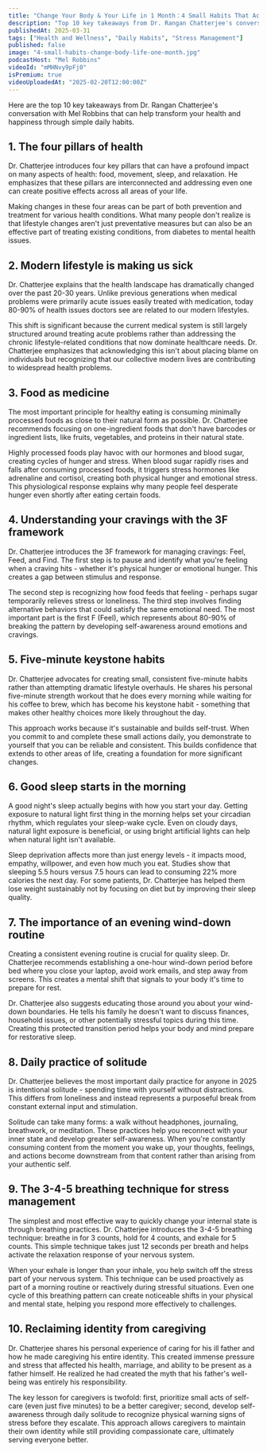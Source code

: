 ```yaml
---
title: "Change Your Body & Your Life in 1 Month：4 Small Habits That Actually Work"
description: "Top 10 key takeaways from Dr. Rangan Chatterjee's conversation with Mel Robbins that can help transform your health and happiness through simple daily habits."
publishedAt: 2025-03-31
tags: ["Health and Wellness", "Daily Habits", "Stress Management"]
published: false
image: "4-small-habits-change-body-life-one-month.jpg"
podcastHost: "Mel Robbins"
videoId: "mMHNvy9pFj0"
isPremium: true
videoUploadedAt: "2025-02-20T12:00:00Z"
---
```



<PodcastSummaryPageLayout frontmatter={frontmatter}>

Here are the top 10 key takeaways from Dr. Rangan Chatterjee's conversation with Mel Robbins that can help transform your health and happiness through simple daily habits.

## 1. The four pillars of health

Dr. Chatterjee introduces four key pillars that can have a profound impact on many aspects of health: food, movement, sleep, and relaxation. He emphasizes that these pillars are interconnected and addressing even one can create positive effects across all areas of your life.

Making changes in these four areas can be part of both prevention and treatment for various health conditions. What many people don't realize is that lifestyle changes aren't just preventative measures but can also be an effective part of treating existing conditions, from diabetes to mental health issues.

## 2. Modern lifestyle is making us sick

Dr. Chatterjee explains that the health landscape has dramatically changed over the past 20-30 years. Unlike previous generations when medical problems were primarily acute issues easily treated with medication, today 80-90% of health issues doctors see are related to our modern lifestyles.

This shift is significant because the current medical system is still largely structured around treating acute problems rather than addressing the chronic lifestyle-related conditions that now dominate healthcare needs. Dr. Chatterjee emphasizes that acknowledging this isn't about placing blame on individuals but recognizing that our collective modern lives are contributing to widespread health problems.

## 3. Food as medicine

The most important principle for healthy eating is consuming minimally processed foods as close to their natural form as possible. Dr. Chatterjee recommends focusing on one-ingredient foods that don't have barcodes or ingredient lists, like fruits, vegetables, and proteins in their natural state.

Highly processed foods play havoc with our hormones and blood sugar, creating cycles of hunger and stress. When blood sugar rapidly rises and falls after consuming processed foods, it triggers stress hormones like adrenaline and cortisol, creating both physical hunger and emotional stress. This physiological response explains why many people feel desperate hunger even shortly after eating certain foods.

## 4. Understanding your cravings with the 3F framework

Dr. Chatterjee introduces the 3F framework for managing cravings: Feel, Feed, and Find. The first step is to pause and identify what you're feeling when a craving hits - whether it's physical hunger or emotional hunger. This creates a gap between stimulus and response.

The second step is recognizing how food feeds that feeling - perhaps sugar temporarily relieves stress or loneliness. The third step involves finding alternative behaviors that could satisfy the same emotional need. The most important part is the first F (Feel), which represents about 80-90% of breaking the pattern by developing self-awareness around emotions and cravings.

## 5. Five-minute keystone habits

Dr. Chatterjee advocates for creating small, consistent five-minute habits rather than attempting dramatic lifestyle overhauls. He shares his personal five-minute strength workout that he does every morning while waiting for his coffee to brew, which has become his keystone habit - something that makes other healthy choices more likely throughout the day.

This approach works because it's sustainable and builds self-trust. When you commit to and complete these small actions daily, you demonstrate to yourself that you can be reliable and consistent. This builds confidence that extends to other areas of life, creating a foundation for more significant changes.

## 6. Good sleep starts in the morning

A good night's sleep actually begins with how you start your day. Getting exposure to natural light first thing in the morning helps set your circadian rhythm, which regulates your sleep-wake cycle. Even on cloudy days, natural light exposure is beneficial, or using bright artificial lights can help when natural light isn't available.

Sleep deprivation affects more than just energy levels - it impacts mood, empathy, willpower, and even how much you eat. Studies show that sleeping 5.5 hours versus 7.5 hours can lead to consuming 22% more calories the next day. For some patients, Dr. Chatterjee has helped them lose weight sustainably not by focusing on diet but by improving their sleep quality.

## 7. The importance of an evening wind-down routine

Creating a consistent evening routine is crucial for quality sleep. Dr. Chatterjee recommends establishing a one-hour wind-down period before bed where you close your laptop, avoid work emails, and step away from screens. This creates a mental shift that signals to your body it's time to prepare for rest.

Dr. Chatterjee also suggests educating those around you about your wind-down boundaries. He tells his family he doesn't want to discuss finances, household issues, or other potentially stressful topics during this time. Creating this protected transition period helps your body and mind prepare for restorative sleep.

## 8. Daily practice of solitude

Dr. Chatterjee believes the most important daily practice for anyone in 2025 is intentional solitude - spending time with yourself without distractions. This differs from loneliness and instead represents a purposeful break from constant external input and stimulation.

Solitude can take many forms: a walk without headphones, journaling, breathwork, or meditation. These practices help you reconnect with your inner state and develop greater self-awareness. When you're constantly consuming content from the moment you wake up, your thoughts, feelings, and actions become downstream from that content rather than arising from your authentic self.

## 9. The 3-4-5 breathing technique for stress management

The simplest and most effective way to quickly change your internal state is through breathing practices. Dr. Chatterjee introduces the 3-4-5 breathing technique: breathe in for 3 counts, hold for 4 counts, and exhale for 5 counts. This simple technique takes just 12 seconds per breath and helps activate the relaxation response of your nervous system.

When your exhale is longer than your inhale, you help switch off the stress part of your nervous system. This technique can be used proactively as part of a morning routine or reactively during stressful situations. Even one cycle of this breathing pattern can create noticeable shifts in your physical and mental state, helping you respond more effectively to challenges.

## 10. Reclaiming identity from caregiving

Dr. Chatterjee shares his personal experience of caring for his ill father and how he made caregiving his entire identity. This created immense pressure and stress that affected his health, marriage, and ability to be present as a father himself. He realized he had created the myth that his father's well-being was entirely his responsibility.

The key lesson for caregivers is twofold: first, prioritize small acts of self-care (even just five minutes) to be a better caregiver; second, develop self-awareness through daily solitude to recognize physical warning signs of stress before they escalate. This approach allows caregivers to maintain their own identity while still providing compassionate care, ultimately serving everyone better.

</PodcastSummaryPageLayout>
